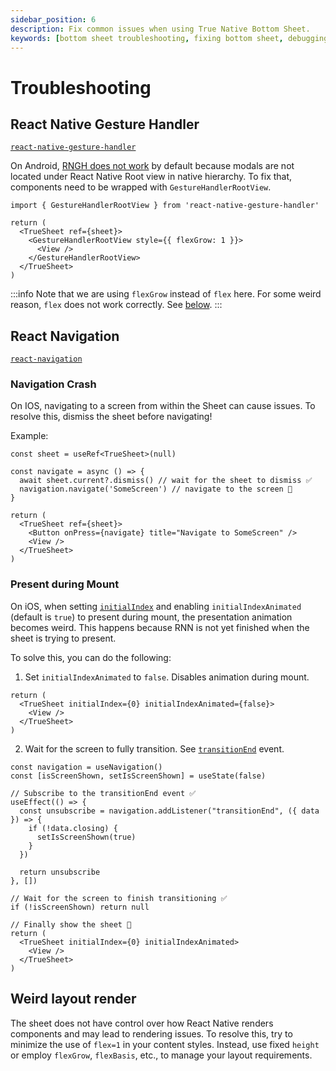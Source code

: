 ```yaml
---
sidebar_position: 6
description: Fix common issues when using True Native Bottom Sheet.
keywords: [bottom sheet troubleshooting, fixing bottom sheet, debugging bottom sheet]
---
```


# Troubleshooting

## React Native Gesture Handler

[`react-native-gesture-handler`](https://docs.swmansion.com/react-native-gesture-handler/docs/)

On Android, [RNGH does not work](https://docs.swmansion.com/react-native-gesture-handler/docs/fundamentals/installation/#usage-with-modals-on-android) by default because modals are not located under React Native Root view in native hierarchy. To fix that, components need to be wrapped with `GestureHandlerRootView`.

```tsx
import { GestureHandlerRootView } from 'react-native-gesture-handler'
```

```tsx {3-5}
return (
  <TrueSheet ref={sheet}>
    <GestureHandlerRootView style={{ flexGrow: 1 }}>
      <View />
    </GestureHandlerRootView>
  </TrueSheet>
)
```

:::info
Note that we are using `flexGrow` instead of `flex` here. For some weird reason, `flex` does not work correctly. See [below](#weird-layout-render).
:::

## React Navigation

[`react-navigation`](https://reactnavigation.org)

### Navigation Crash

On IOS, navigating to a screen from within the Sheet can cause issues. To resolve this, dismiss the sheet before navigating!

Example:
```tsx {4-5}
const sheet = useRef<TrueSheet>(null)

const navigate = async () => {
  await sheet.current?.dismiss() // wait for the sheet to dismiss ✅
  navigation.navigate('SomeScreen') // navigate to the screen 🎉
}

return (
  <TrueSheet ref={sheet}>
    <Button onPress={navigate} title="Navigate to SomeScreen" />
    <View />
  </TrueSheet>
)
```

### Present during Mount

On iOS, when setting [`initialIndex`](/reference/props#initialindex) and enabling `initialIndexAnimated` (default is `true`) to present during mount, the presentation animation becomes weird. This happens because RNN is not yet finished when the sheet is trying to present.

To solve this, you can do the following:

1. Set `initialIndexAnimated` to `false`. Disables animation during mount.

```tsx
return (
  <TrueSheet initialIndex={0} initialIndexAnimated={false}>
    <View />
  </TrueSheet>
)
```

2. Wait for the screen to fully transition. See [`transitionEnd`](https://reactnavigation.org/docs/native-stack-navigator/#transitionend) event.

```tsx
const navigation = useNavigation()
const [isScreenShown, setIsScreenShown] = useState(false)

// Subscribe to the transitionEnd event ✅
useEffect(() => {
  const unsubscribe = navigation.addListener("transitionEnd", ({ data }) => {
    if (!data.closing) {
      setIsScreenShown(true)
    }
  })

  return unsubscribe
}, [])

// Wait for the screen to finish transitioning ✅
if (!isScreenShown) return null

// Finally show the sheet 🎉
return (
  <TrueSheet initialIndex={0} initialIndexAnimated>
    <View />
  </TrueSheet>
)
```

## Weird layout render

The sheet does not have control over how React Native renders components and may lead to rendering issues. To resolve this, try to minimize the use of `flex=1` in your content styles. Instead, use fixed `height` or employ `flexGrow`, `flexBasis`, etc., to manage your layout requirements.
